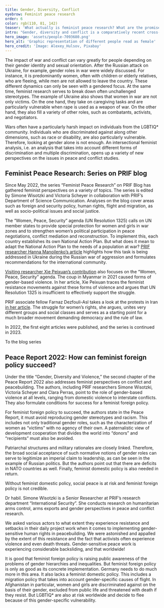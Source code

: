 ```yaml
---
title: Gender, Diversity, Conflict
eyebrow: Feminist peace research
order: 6
color: rgb(110, 81, 142)
teaser: 'What actually is feminist peace research? What are the promises of a feminist foreign policy and under what conditions can it succeed? Simone Wisotzki provides insights from research.'
intro: "Gender, diversity and conflict is a comparatively recent cross-cutting area in PRIF’s research. In 2022, a lot has happened in this regard: A series on PRIF Blog has been gathering diverse feminist perspectives since 2022. A new project explores how to deal with backsliding in the realization of gender-sensitive human rights in peacebuilding. Last but not least, feminist peace research was also a topic in the Peace Report and other activities in the fields of policy advice and transfer."
hero_image: 'assets/people-7093680.png'
hero_alt: 'Graphic representation of different people read as female'
hero_credit: 'Image: Alexey_Hulsov, Pixabay'
---
```


The impact of war and conflict can vary greatly for people depending on their gender identity and sexual orientation. After the Russian attack on Ukraine, for example, gender roles in war were widely discussed. For instance, it is predominantly women, often with children or elderly relatives, who are fleeing, while men are not allowed to leave the country. These different dynamics can only be seen with a gendered focus. At the same time, feminist research serves to break down often unchallenged stereotypes. The example of Ukraine also shows that women in war are not only victims. On the one hand, they take on caregiving tasks and are particularly vulnerable when rape is used as a weapon of war. On the other hand, they also fill a variety of other roles, such as combatants, activists, and negotiators.

Wars often have a particularly harsh impact on individuals from the LGBTIQ* community. Individuals who are discriminated against along other dimensions, such as race or disability, are also particularly vulnerable. Therefore, looking at gender alone is not enough. An intersectional feminist analysis, i.e. an analysis that takes into account different forms of discrimination and multiple discrimination, opens up a variety of new perspectives on the issues in peace and conflict studies.

## Feminist Peace Research: Series on PRIF blog

Since May 2022, the series “Feminist Peace Research” on PRIF Blog has gathered feminist perspectives on a variety of topics. The series is edited by Simone Wisotzki and Victoria Scheyer in collaboration with PRIF’s Department of Science Communication. Analyses on the blog cover areas such as foreign and security policy, human rights, flight and migration, as well as socio-political issues and social justice.

The “Women, Peace, Security” agenda (UN Resolution 1325) calls on UN member states to provide special protection for women and girls in war zones and to strengthen women’s political participation in peace negotiations, conflict mediation and reconstruction. To implement this, each country establishes its own National Action Plan. But what does it mean to adapt the National Action Plan to the needs of a population at war? [PRIF researcher Hanna Manoilenko’s article]((https://blog.prif.org/2022/10/10/the-continuing-relevance-of-the-women-peace-and-security-agenda-in-the-context-of-russias-war-on-ukraine/)) highlights how this task is being addressed in Ukraine during the Russian war of aggression and formulates recommendations for the international community.

[Visiting researcher Xie Peixuan’s contribution](https://blog.prif.org/2022/11/24/here-there-and-everywhere-feminist-resistance-beyond-the-women-peace-and-security-agenda-in-post-coup-myanmar/) also focuses on the “Women, Peace, Security” agenda. The coup in Myanmar in 2021 caused forms of gender-based violence. In her article, Xie Peixuan traces the feminist resistance movements against these forms of violence and argues that UN Resolution 1325 is insufficient to effectively support the struggle.

PRIF associate fellow Farnaz Dezfouli-Asl takes a look at the protests in Iran [in her article](https://blog.prif.org/2022/10/27/for-this-forced-heaven-womens-rights/). The struggle for women’s rights, she argues, unites very different groups and social classes and serves as a starting point for a much broader movement demanding democracy and the rule of law.

In 2022, the first eight articles were published, and the series is continued in 2023. 

<CallToAction url="https://blog.prif.org/reihen/feministische-friedensforschung/">

To the blog series

</CallToAction>

## Peace Report 2022: How can feminist foreign policy succeed?

Under the title “Gender, Diversity and Violence,” the second chapter of the Peace Report 2022 also addresses feminist perspectives on conflict and peacebuilding. The authors, including PRIF researchers Simone Wisotzki, Victoria Scheyer and Clara Perras, point to the role of gender-based violence at all levels, ranging from domestic violence to interstate conflicts. They also formulate conditions for success for a feminist foreign policy.

For feminist foreign policy to succeed, the authors state in the Peace Report, it must avoid reproducing gender stereotypes and racism. This includes not only traditional gender roles, such as the characterization of women as “victims” with no agency of their own. A paternalistic view of development cooperation that divides the world into “donors” and “recipients” must also be avoided. 

Patriarchal structures and military rationales are closely linked. Therefore, the broad social acceptance of such normative notions of gender roles can serve to legitimize an imperial claim to leadership, as can be seen in the example of Russian politics. But the authors point out that there are deficits in NATO countries as well. Finally, feminist domestic policy is also needed in return. 

<Quote cite="Peace Report 2022, p. 85 (translated from German)">

Without feminist domestic policy, social peace is at risk and feminist foreign policy is not credible.

</Quote>

<Interview title="Interview with Simone Wisotzki">

<InterviewParticipant name="Simone Wisotzki" image="assets/Simone W_RGB.png">

Dr habil. Simone Wisotzki is a Senior Researcher at PRIF’s research department “International Security”. She conducts research on humanitarian arms control, arms exports and gender perspectives in peace and conflict research.

</InterviewParticipant>

<InterviewQuestion q="Since March 2022, you have been working on the project “Dealing with contestations and backlashes of gender equality in peacebuilding,” which is funded by the German Foundation for Peace Research (DSF). What is it about?">

We asked various actors to what extent they experience resistance and setbacks in their daily project work when it comes to implementing gender-sensitive human rights in peacebuilding. We were astonished and appalled by the extent of this resistance and the fact that activists often experience violence and even death threats. Gender-sensitive peace work is experiencing considerable backsliding, and that worldwide!

</InterviewQuestion>

<InterviewQuestion q="The term feminist foreign policy has gained significant prominence in recent years. Do you see any progress here?">

It is good that feminist foreign policy is raising public awareness of the problems of gender hierarchies and inequalities. But feminist foreign policy is only as good as its concrete implementation. Germany needs to do much more in this area. It also lacks a feminist domestic policy. This includes a migration policy that takes into account gender-specific causes of flight. In Afghanistan in particular, women and girls are discriminated against on the basis of their gender, excluded from public life and threatened with death if they resist. But LGBTIQ* are also at risk worldwide and decide to flee because of this gender-specific vulnerability.
</InterviewQuestion>

</Interview>
